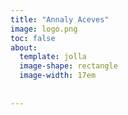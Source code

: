 ```yaml
---
title: "Annaly Aceves"
image: logo.png
toc: false
about: 
  template: jolla
  image-shape: rectangle
  image-width: 17em
   
    
---
```


